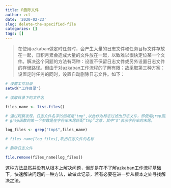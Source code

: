 ```yaml
---
title: R删除文件
author: zcl
date: '2020-02-23'
slug: delete-the-specified-file
categories: []
tags: []
---
```


> 在使用azkaban做定时任务时，会产生大量的日志文件和任务目标文件存放在一起，日积月累会造成大量的文件放在一起，以致难以很快定位某一个文件。解决这个问题的方法有两种：设置不保留日志文件或另外设置日志文件的存储路径。但由于对azkaban工作流程的了解有限；故采取第三种方案：设置定时任务的同时，设置自动删除日志文件。如下：

```r
# 设置工作目录
setwd("工作目录")

# 读取目录下的文件名

files_name <- list.files()

# 通过观察发现，日志文件名字的结尾是"tmp",以此作为标志过滤出日志文件，即使用grep函数
# grep函数的第一个参数是在字符串末尾匹配“tmp”之意，其中"$"表示字符串的末尾。

log_files <- grep("tmp$",files_name)

# files_name[log_files],取出日志文件的名称

# 删除日志文件

file.remove(files_name[log_files])

```

这种方法显然并没有从根本上解决问题，但却是在不了解azkaban工作流程基础下，快速解决问题的一种方法，故做此记录，若有必要在进一步从根本之处寻找解决之法。

